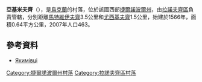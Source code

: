 {{coord|49|56|51|N|26|2|57|E|scale:30000|display=title}}

'''亞基米夫齊'''（{{lang-uk|Якимівці}}），是[[烏克蘭|烏克蘭]]的村落，位於該國西部[[捷爾諾波爾州|捷爾諾波爾州]]，由[[拉諾夫齊區|拉諾夫齊區]]負責管轄，分別距離[[馬特維伊夫齊|馬特維伊夫齊]]3.5公里和[[尤西基夫齊|尤西基夫齊]]1.5公里，始建於1566年，面積0.64平方公里，2007年人口463。

==參考資料==
* [http://gska2.rada.gov.ua/pls/z7502/A005?rdat1=20.10.2003&rf7571=31404 Якимівці]{{dead link|date=2017年11月 |bot=InternetArchiveBot |fix-attempted=yes }}

{{DEFAULTSORT:Якимівці}}
[[Category:捷爾諾波爾州村落|Category:捷爾諾波爾州村落]]
[[Category:拉諾夫齊區村落|Category:拉諾夫齊區村落]]


{{Ternopil-geo-stub}}